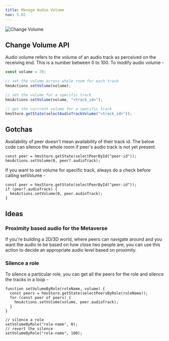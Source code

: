 ```yaml
---
title: Manage Audio Volume
nav: 5.02
---
```


![Change Volume](/guides/volume.png)

## Change Volume API

Audio volume refers to the volume of an audio track as perceived on the receiving end. This is a number between 0 to 100.
To modify audio volume - 

```js
const volume = 70;

// set the volume across whole room for each track
hmsActions.setVolume(volume);

// set the volume for a specific track
hmsActions.setVolume(volume, "<track_id>");

// get the currrent volume for a specific track
hmsStore.getState(selectAudioTrackVolume("<track_id>"));
```

## Gotchas

Availability of peer doesn't mean availability of their track id. The below code can silence the whole room if peer's audio
track is not yet present.

```
const peer = hmsStore.getState(selectPeerById("peer-id"));
hmsActions.setVolume(0, peer?.audioTrack);
```

If you want to set volume for specific track, always do a check before calling setVolume - 


```
const peer = hmsStore.getState(selectPeerById("peer-id"));
if (peer?.audioTrack) {
  hmsActions.setVolume(0, peer.audioTrack);
}
```

## Ideas

### Proximity based audio for the Metaverse

If you're building a 2D/3D world, where peers can navigate around and you want the audio to be based on how close two people are, you 
can use this action to decide an appropriate audio level based on proximity.


### Silence a role

To silence a particular role, you can get all the peers for the role and silence the tracks in a loop - 

```
function setVolumeByRole(roleName, volume) {
  const peers = hmsStore.getState(selectPeersByRole(roleName));
  for (const peer of peers) {
    hmsActions.setVolume(volume, peer.audioTrack);
  }
}

// silence a role
setVolumeByRole("role-name", 0);
// revert the silence
setVolumeByRole("role-name", 100);
```
